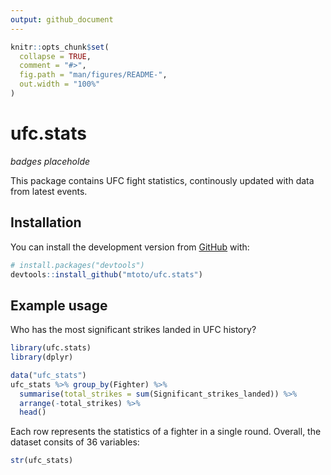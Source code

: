 ```yaml
---
output: github_document
---
```


<!-- README.md is generated from README.Rmd. Please edit that file -->

```r
knitr::opts_chunk$set(
  collapse = TRUE,
  comment = "#>",
  fig.path = "man/figures/README-",
  out.width = "100%"
)
```
# ufc.stats

<!-- badges: start -->
*badges placeholde*
<!-- badges: end -->

This package contains UFC fight statistics, continously updated with data from latest events. 

## Installation

You can install the development version from [GitHub](https://github.com/) with:

``` r
# install.packages("devtools")
devtools::install_github("mtoto/ufc.stats")
```
## Example usage

Who has the most significant strikes landed in UFC history?

```r
library(ufc.stats)
library(dplyr)

data("ufc_stats")
ufc_stats %>% group_by(Fighter) %>%
  summarise(total_strikes = sum(Significant_strikes_landed)) %>%
  arrange(-total_strikes) %>%
  head()
```

Each row represents the statistics of a fighter in a single round. Overall, the dataset consits of 36 variables:

```r
str(ufc_stats)
```

